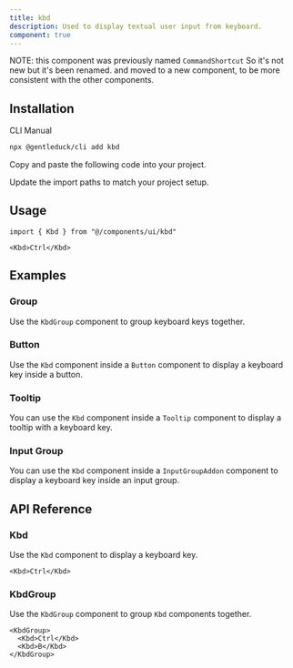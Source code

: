 ```yaml
---
title: kbd
description: Used to display textual user input from keyboard.
component: true
---
```


<Callout>

NOTE: this component was previously named `CommandShortcut` So it's not new but it's been renamed.
and moved to a new component, to be more consistent with the other components.

</Callout>

<ComponentPreview name="kbd-1" />

## Installation

<Tabs defaultValue="cli">

<TabsList>
  <TabsTrigger value="cli">CLI</TabsTrigger>
  <TabsTrigger value="manual">Manual</TabsTrigger>
</TabsList>
<TabsContent value="cli">

```bash
npx @gentleduck/cli add kbd
```

</TabsContent>

<TabsContent value="manual">

<Steps>

<Step>Copy and paste the following code into your project.</Step>

<ComponentSource name="kbd" title="components/ui/kbd.tsx" />

<Step>Update the import paths to match your project setup.</Step>

</Steps>

</TabsContent>

</Tabs>

## Usage

```tsx
import { Kbd } from "@/components/ui/kbd"
```

```tsx
<Kbd>Ctrl</Kbd>
```

## Examples

### Group

Use the `KbdGroup` component to group keyboard keys together.

<ComponentPreview name="kbd-2" />

### Button

Use the `Kbd` component inside a `Button` component to display a keyboard key inside a button.

<ComponentPreview name="kbd-3" />

### Tooltip

You can use the `Kbd` component inside a `Tooltip` component to display a tooltip with a keyboard key.

<ComponentPreview name="kbd-4" />

### Input Group

You can use the `Kbd` component inside a `InputGroupAddon` component to display a keyboard key inside an input group.

<ComponentPreview name="kbd-5" />

## API Reference

### Kbd

Use the `Kbd` component to display a keyboard key.

```tsx
<Kbd>Ctrl</Kbd>
```

### KbdGroup

Use the `KbdGroup` component to group `Kbd` components together.

```tsx
<KbdGroup>
  <Kbd>Ctrl</Kbd>
  <Kbd>B</Kbd>
</KbdGroup>
```

